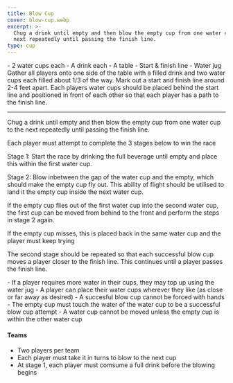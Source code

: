 ```yaml
---
title: Blow Cup
cover: blow-cup.webp
excerpt: >-
  Chug a drink until empty and then blow the empty cup from one water cup to the
  next repeatedly until passing the finish line.
type: cup
---
```


<GameHero
  cover="/BeerGoggleGames/images/blow-cup.webp"
  alt="Blow Cup"
/>

<GameSection title="Equipment" icon="/BeerGoggleGames/images/liquor.webp">
-   2 water cups each
-   A drink each
-   A table
-   Start & finish line
-   Water jug
</GameSection>

<GameSection title="Setup" icon="/BeerGoggleGames/images/settings.webp">
Gather all players onto one side of the table with a filled drink and two water cups each filled about 1/3 of the way. Mark out a start and finish line around 2-4 feet apart. Each players water cups should be placed behind the start line and positioned in front of each other so that each player has a path to the finish line.

* * *
</GameSection>

<GameSection title="Aim of the Game" icon="/BeerGoggleGames/images/target.webp">
<p>Chug a drink until empty and then blow the empty cup from one water cup to the next repeatedly until passing the finish line.</p>
</GameSection>

<GameSection title="How to Play" icon="/BeerGoggleGames/images/question.webp">
Each player must attempt to complete the 3 stages below to win the race

Stage 1: Start the race by drinking the full beverage until empty and place this within the first water cup.

Stage 2: Blow inbetween the gap of the water cup and the empty, which should make the empty cup fly out. This ability of flight should be utilised to land it the empty cup inside the next water cup.

If the empty cup flies out of the first water cup into the second water cup, the first cup can be moved from behind to the front and perform the steps in stage 2 again.

If the empty cup misses, this is placed back in the same water cup and the player must keep trying

The second stage should be repeated so that each successful blow cup moves a player closer to the finish line. This continues until a player passes the finish line.
</GameSection>

<GameSection title="Rules" icon="/BeerGoggleGames/images/rules.webp">
-   If a player requires more water in their cups, they may top up using the water jug
-   A player can place their water cups wherever they like (as close or far away as desired)
-   A succesful blow cup cannot be forced with hands
-   The empty cup must touch the water of the water cup to be a successful blow cup attempt
-   A water cup cannot be moved unless the empty cup is within the other water cup
</GameSection>

<GameSection title="Special Edition" icon="/BeerGoggleGames/images/special.webp">

<h4>Teams</h4>

-   Two players per team
-   Each player must take it in turns to blow to the next cup
-   At stage 1, each player must comsume a full drink before the blowing begins
</GameSection>

<ShareButtons title="Blow Cup" />

<FeedbackCard>
</FeedbackCard>
